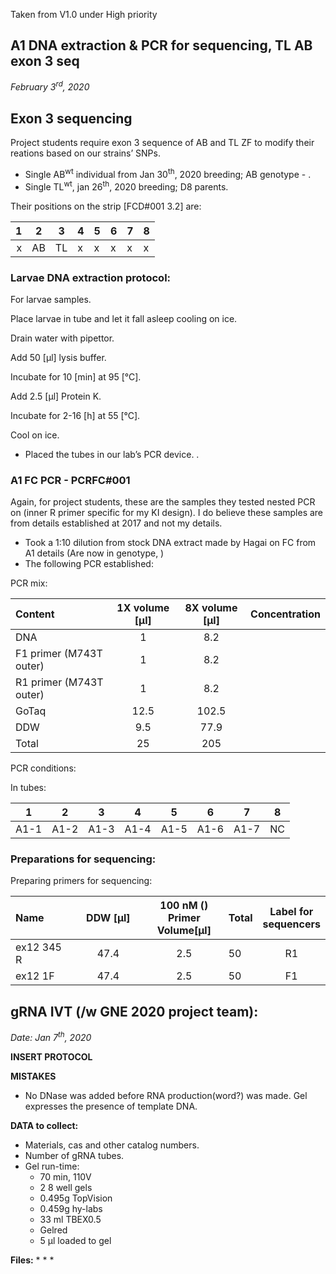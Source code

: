 Taken from V1.0 under High priority

## A1 DNA extraction & PCR for sequencing, TL AB exon 3 seq
*February 3^rd^, 2020*


[\textcolor{purple}{INSERT THIS}](documents/Scan_Feb_3_2020.pdf)

## Exon 3 sequencing

Project students require exon 3 sequence of AB and TL ZF to modify their reations based on our strains' SNPs. 

* Single AB^wt^ individual from Jan 30^th^, 2020 breeding; AB genotype - \textcolor{red}{check whith hagai which parents}. 
* Single TL^wt^, jan 26^th^, 2020 breeding; D8 parents. 

Their positions on the strip [FCD#001 3.2] are:


| 1 | 2  | 3  | 4 | 5 | 6 | 7 | 8 |
|--:+----+----+---+---+---+---+---|
| x | AB | TL | x | x | x | x | x |

### Larvae DNA extraction protocol:

For larvae samples.

Place larvae in tube and let it fall asleep cooling on ice.

Drain water with pipettor.

Add 50 [µl] lysis buffer.

Incubate for 10 [min] at 95 [°C]. 

Add 2.5 [µl] Protein K.

Incubate for 2-16 [h] at 55 [°C].

Cool on ice.

- Placed the tubes in our lab's PCR device. \textcolor{red}{need to collect tomorrow}. 

### A1 FC PCR - PCRFC#001

Again, for project students, these are the samples they tested nested PCR on (inner R primer specific for my KI design).
I do believe these samples are from details established at 2017 and not my details.

* Took a 1:10 dilution from stock DNA extract made by Hagai on FC from A1 details (Are now in genotype, \textcolor{red}{write where they are now in genotype aquarium})
* The following PCR established:

PCR mix:

|Content| 1X volume [µl]| 8X volume [µl]| Concentration|
|:------|:-------------:|:--------:|:--:|
|DNA | 1| 8.2||
| F1 primer (M743T outer)| 1| 8.2||
| R1 primer (M743T outer)| 1| 8.2||
| GoTaq | 12.5| 102.5||
| DDW| 9.5| 77.9||
| Total| 25| 205||



\textcolor{red}{insert concentrations}

PCR conditions: \textcolor{red}{Insert PCR conditions}

In tubes:

|1|2 |3 |4|5|6|7|8|
|:-:|:-:|:-: |:-:|:-:|:-:|:-:|:-:|
|A1-1|A1-2|A1-3|A1-4|A1-5|A1-6|A1-7|NC|

### Preparations for sequencing:

Preparing primers for sequencing:

|Name|DDW [µl]|100 nM (\textcolor{red}{?}) Primer Volume[µl]| Total| Label for sequencers|
|:---|:---:|:---:|:-|:-:|
|ex12 345 R|47.4|2.5|50| R1|
|ex12 1F|47.4|2.5|50|F1|

## gRNA IVT (/w GNE 2020 project team):

*Date: Jan 7^th^, 2020*

**INSERT PROTOCOL**

**MISTAKES**

* No DNase was added before RNA production(word?) was made. Gel expresses the presence of template DNA. 

**DATA to collect:**

* Materials, cas and other catalog numbers.
* Number of gRNA tubes.
* Gel run-time:
  * 70 min, 110V
  * 2 8 well gels
  * 0.495g TopVision
  * 0.459g hy-labs
  * 33 ml TBEX0.5 
  * Gelred
  * 5 µl loaded to gel


**Files:**
* [\textcolor{purple}{gRNA Gel 1 Image 0.5µl IVT in 2.5µl DDW and 3µl kit buffer}](images/Master 2020-01-07_17h42m09s gRNA high conc.jpg)
* [\textcolor{purple}{gRNA Gel 1 Image 0.5µl IVT in 5.5µl DDW, then 3µl of that with 3µl kit buffer}](images/Master 2020-01-07_17h42m09s gRNA low conc.jpg)
* [\textcolor{purple}{Nanodrop results}](tables/jan07_2020_IVTgRNA_Nanodrop.xml)



